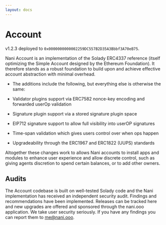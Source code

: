 ```yaml
---
layout: docs
---
```


# Account
v1.2.3 deployed to `0x0000000000002259DC557B2D35A3Bbbf3A70eB75`.

Nani Account is an implementation of the Solady ERC4337 reference (itself optimizing the Simple Account designed by the Ethereum Foundation). It therefore stands as a robust foundation to build upon and achieve effective account abstraction with minimal overhead.

- The additions include the following, but everything else is otherwise the same:

- Validator plugins support via ERC7582 nonce-key encoding and forwarded userOp validation

- Signature plugin support via a stored signature plugin space

- EIP712 signature support to allow full visibility into userOP signatures

- Time-span validation which gives users control over when ops happen

- Upgradeability through the ERC1967 and ERC1822 (UUPS) standards

Altogether these changes work to allows Nani accounts to install apps and modules to enhance user experience and allow discrete control, such as giving agents discretion to spend certain balances, or to add other owners.

## Audits
The Account codebase is built on well-tested Solady code and the Nani implementation has received an independent security audit. Findings and recommendations have been implemented. Releases can be tracked here and new upgrades are offered and sponsored through the nani.ooo application. We take user security seriously. If you have any findings you can report them to me@nani.ooo.
